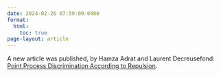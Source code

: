 ```yaml
---
date: 2024-02-26 07:59:00-0400
format:
  html:
    toc: true
page-layout: article
---
```


A new article was published, by Hamza Adrat and Laurent Decreusefond: [Point Process Discrimination According to Repulsion](http://computo.sfds.asso.fr/published_202401_adrat_repulsion/).
